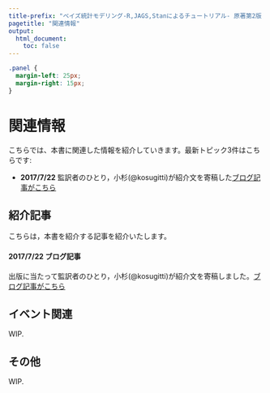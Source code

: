 ```yaml
---
title-prefix: "ベイズ統計モデリング-R,JAGS,Stanによるチュートリアル- 原著第2版 サポートサイト"
pagetitle: "関連情報"
output:
  html_document:
    toc: false
---
```


```css
.panel {
  margin-left: 25px;
  margin-right: 15px;
}
```


# 関連情報 {.tabset}

こちらでは、本書に関連した情報を紹介していきます。最新トピック3件はこちらです:

- **2017/7/22** 監訳者のひとり，小杉(@kosugitti)が紹介文を寄稿した[ブログ記事がこちら](http://kosugitti.net/archives/5958)

## 紹介記事

こちらは，本書を紹介する記事を紹介いたします。

#### 2017/7/22 ブログ記事 {.panel .panel-info}

出版に当たって監訳者のひとり，小杉(@kosugitti)が紹介文を寄稿しました。[ブログ記事がこちら](http://kosugitti.net/archives/5958)

#### {.panel-end}


## イベント関連

WIP.

## その他

WIP.


